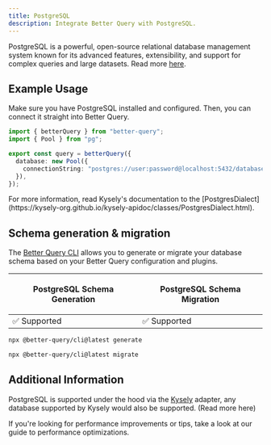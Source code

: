 ```yaml
---
title: PostgreSQL
description: Integrate Better Query with PostgreSQL.
---
```


PostgreSQL is a powerful, open-source relational database management system known for its advanced features, extensibility, and support for complex queries and large datasets.
Read more [here](https://www.postgresql.org/).

## Example Usage

Make sure you have PostgreSQL installed and configured.
Then, you can connect it straight into Better Query.

```ts title="query.ts"
import { betterQuery } from "better-query";
import { Pool } from "pg";

export const query = betterQuery({
  database: new Pool({
    connectionString: "postgres://user:password@localhost:5432/database",
  }),
});
```

<Callout>
  For more information, read Kysely's documentation to the
  [PostgresDialect](https://kysely-org.github.io/kysely-apidoc/classes/PostgresDialect.html).
</Callout>

## Schema generation & migration

The [Better Query CLI](/docs/concepts/cli) allows you to generate or migrate
your database schema based on your Better Query configuration and plugins.

<table>
  <thead>
    <tr className="border-b">
      <th>
        <p className="font-bold text-[16px] mb-1">PostgreSQL Schema Generation</p>
      </th>
      <th>
        <p className="font-bold text-[16px] mb-1">PostgreSQL Schema Migration</p>
      </th>
    </tr>
  </thead>
  <tbody>
    <tr className="h-10">
      <td>✅ Supported</td>
      <td>✅ Supported</td>
    </tr>
  </tbody>
</table>

```bash title="Schema Generation"
npx @better-query/cli@latest generate
```

```bash title="Schema Migration"
npx @better-query/cli@latest migrate
```

## Additional Information

PostgreSQL is supported under the hood via the [Kysely](https://kysely.dev/) adapter, any database supported by Kysely would also be supported. (<Link href="/docs/adapters/other-relational-databases">Read more here</Link>)

If you're looking for performance improvements or tips, take a look at our guide to <Link href="/docs/guides/optimizing-for-performance">performance optimizations</Link>.
